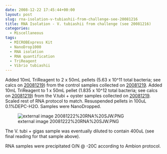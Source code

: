```yaml
---
date: 2008-12-22 17:45:44+00:00
layout: post
slug: rna-isolation-v-tubiashii-from-challenge-see-20081216
title: RNA Isolation - V. tubiashii from challenge (see 20081216)
categories:
  - Miscellaneous
tags:
  - MICROBExpress Kit
  - NanoDrop1000
  - RNA isolation
  - RNA quantification
  - TriReagent
  - Vibrio tubiashii
---
```


Added 10mL TriReagent to 2 x 50mL pellets (5.63 x 10^11 total bacteria; see calcs on [20081219](https://genefish.wikispaces.com/Sam%27s+Notebook#sjw20081219)) from the control samples collected on [20081219](http://genefish.wikispaces.com/Sam%27s+Notebook#sjw20081219). Added 10mL TriReagent to 1 x 50mL pellet (1.835 x 10^12 total bacteria; see calcs on [20081219](http://genefish.wikispaces.com/Sam%27s+Notebook#sjw20081219)) from the V.tubi + oyster samples collected on [20081219](http://genefish.wikispaces.com/Sam%27s+Notebook#sjw20081219). Scaled rest of RNA protocol to match. Resuspended pellets in 100uL 0.1%DEPC-H2O. Samples were NanoDropped.

![external image 20081222%20RNA%20SJW.PNG](https://eagle.fish.washington.edu/Arabidopsis/RNA%20Spec%20Readings/20081222%20RNA%20SJW.PNG)

The V. tubi + gigas sample was eventually diluted to contain 400uL (see final reading for that sample above).

RNA samples were precipitated O/N @ -20C according to Ambion protocol.
